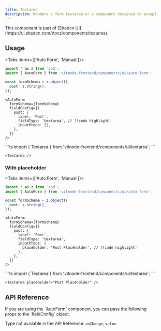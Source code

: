 ```yaml
---
title: Textarea
description: Renders a form textarea or a component designed to accept multi-line text input.
---
```


<Callout title="Shadcn UI">
  This component is part of [Shadcn
  UI](https://ui.shadcn.com/docs/components/textarea).
</Callout>

## Usage


<Tabs items={['Auto Form', 'Manual']}>
  <Tab value="Auto Form">
```ts
import * as z from 'zod';
import { AutoForm } from 'vitnode-frontend/components/ui/auto-form';
```

```ts
const formSchema = z.object({
  post: z.string(),
});
```

```tsx
<AutoForm
  formSchema={formSchema}
  fieldConfig={{
    post: {
      label: 'Post',
      fieldType: 'textarea', // [!code highlight]
      inputProps: {},
    },
  }}
/>
```

  </Tab>

  <Tab value="Manual">
```ts
import { Textarea } from 'vitnode-frontend/components/ui/textarea';
```

```tsx
<Textarea />
```

  </Tab>
</Tabs>

### With placeholder

<Tabs items={['Auto Form', 'Manual']}>
  <Tab value="Auto Form">
```ts
import * as z from 'zod';
import { AutoForm } from 'vitnode-frontend/components/ui/auto-form';
```

```ts
const formSchema = z.object({
  post: z.string(),
});
```

```tsx
<AutoForm
  formSchema={formSchema}
  fieldConfig={{
    post: {
      label: 'Post',
      fieldType: 'textarea',
      inputProps: {
        placeholder: 'Post Placeholder', // [!code highlight]
      },
    },
  }}
/>
```

  </Tab>

  <Tab value="Manual">
```ts
import { Textarea } from 'vitnode-frontend/components/ui/textarea';
```

```tsx
<Textarea placeholder="Post Placeholder" />
```

  </Tab>
</Tabs>

## API Reference

<Callout title="Auto Form Props">
  If you are using the `AutoForm` component, you can pass the following props to
  the `fieldConfig` object.

Type not available in the API Reference: `onChange`, `value`.

</Callout>
